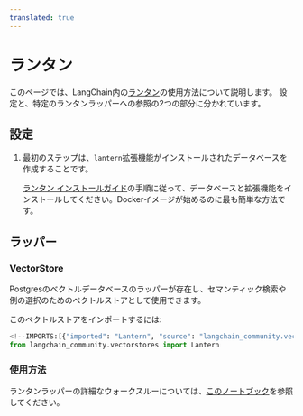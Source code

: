 ```yaml
---
translated: true
---
```


# ランタン

このページでは、LangChain内の[ランタン](https://github.com/lanterndata/lantern)の使用方法について説明します。
設定と、特定のランタンラッパーへの参照の2つの部分に分かれています。

## 設定

1. 最初のステップは、`lantern`拡張機能がインストールされたデータベースを作成することです。

    [ランタン インストールガイド](https://github.com/lanterndata/lantern#-quick-install)の手順に従って、データベースと拡張機能をインストールしてください。Dockerイメージが始めるのに最も簡単な方法です。

## ラッパー

### VectorStore

Postgresのベクトルデータベースのラッパーが存在し、セマンティック検索や例の選択のためのベクトルストアとして使用できます。

このベクトルストアをインポートするには:

```python
<!--IMPORTS:[{"imported": "Lantern", "source": "langchain_community.vectorstores", "docs": "https://api.python.langchain.com/en/latest/vectorstores/langchain_community.vectorstores.lantern.Lantern.html", "title": "Lantern"}]-->
from langchain_community.vectorstores import Lantern
```

### 使用方法

ランタンラッパーの詳細なウォークスルーについては、[このノートブック](/docs/integrations/vectorstores/lantern)を参照してください。
